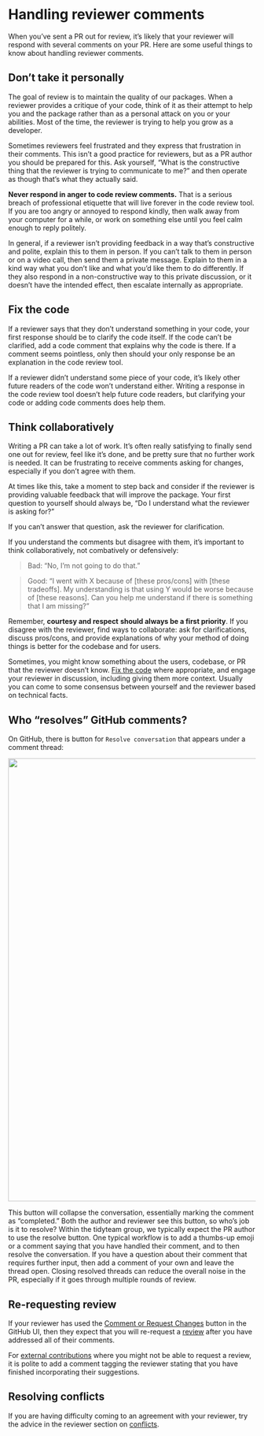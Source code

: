 # Handling reviewer comments {#sec-handling-reviewer-comments}

When you've sent a PR out for review, it's likely that your reviewer will respond with several comments on your PR.
Here are some useful things to know about handling reviewer comments.

## Don't take it personally {#sec-personal}

The goal of review is to maintain the quality of our packages.
When a reviewer provides a critique of your code, think of it as their attempt to help you and the package rather than as a personal attack on you or your abilities.
Most of the time, the reviewer is trying to help you grow as a developer.

Sometimes reviewers feel frustrated and they express that frustration in their comments.
This isn't a good practice for reviewers, but as a PR author you should be prepared for this.
Ask yourself, "What is the constructive thing that the reviewer is trying to communicate to me?" and then operate as though that's what they actually said.

**Never respond in anger to code review comments.** That is a serious breach of professional etiquette that will live forever in the code review tool.
If you are too angry or annoyed to respond kindly, then walk away from your computer for a while, or work on something else until you feel calm enough to reply politely.

In general, if a reviewer isn't providing feedback in a way that's constructive and polite, explain this to them in person.
If you can't talk to them in person or on a video call, then send them a private message.
Explain to them in a kind way what you don't like and what you'd like them to do differently.
If they also respond in a non-constructive way to this private discussion, or it doesn't have the intended effect, then escalate internally as appropriate.

## Fix the code {#sec-fix-code}

If a reviewer says that they don't understand something in your code, your first response should be to clarify the code itself.
If the code can't be clarified, add a code comment that explains why the code is there.
If a comment seems pointless, only then should your only response be an explanation in the code review tool.

If a reviewer didn't understand some piece of your code, it's likely other future readers of the code won't understand either.
Writing a response in the code review tool doesn't help future code readers, but clarifying your code or adding code comments does help them.

## Think collaboratively {#sec-think-collaboratively}

Writing a PR can take a lot of work.
It's often really satisfying to finally send one out for review, feel like it's done, and be pretty sure that no further work is needed.
It can be frustrating to receive comments asking for changes, especially if you don't agree with them.

At times like this, take a moment to step back and consider if the reviewer is providing valuable feedback that will improve the package.
Your first question to yourself should always be, "Do I understand what the reviewer is asking for?"

If you can't answer that question, ask the reviewer for clarification.

If you understand the comments but disagree with them, it's important to think collaboratively, not combatively or defensively:

> Bad: "No, I'm not going to do that."

> Good: "I went with X because of \[these pros/cons\] with \[these tradeoffs\]. My understanding is that using Y would be worse because of \[these reasons\]. Can you help me understand if there is something that I am missing?"

Remember, **courtesy and respect** **should always be a first priority**.
If you disagree with the reviewer, find ways to collaborate: ask for clarifications, discuss pros/cons, and provide explanations of why your method of doing things is better for the codebase and for users.

Sometimes, you might know something about the users, codebase, or PR that the reviewer doesn't know.
[Fix the code](#sec-fix-code) where appropriate, and engage your reviewer in discussion, including giving them more context.
Usually you can come to some consensus between yourself and the reviewer based on technical facts.

## Who "resolves" GitHub comments? {#sec-resolve-comments}

On GitHub, there is button for `Resolve conversation` that appears under a comment thread:

![](img/resolve-conversation.png){fig-align="center" width="900"}

This button will collapse the conversation, essentially marking the comment as "completed." Both the author and reviewer see this button, so who's job is it to resolve?
Within the tidyteam group, we typically expect the PR author to use the resolve button.
One typical workflow is to add a thumbs-up emoji or a comment saying that you have handled their comment, and to then resolve the conversation.
If you have a question about their comment that requires further input, then add a comment of your own and leave the thread open.
Closing resolved threads can reduce the overall noise in the PR, especially if it goes through multiple rounds of review.

## Re-requesting review

If your reviewer has used the [Comment or Request Changes](#sec-approve-with-comments) button in the GitHub UI, then they expect that you will re-request a [review](#sec-request-a-review) after you have addressed all of their comments.

For [external contributions](#sec-external-contributions) where you might not be able to request a review, it is polite to add a comment tagging the reviewer stating that you have finished incorporating their suggestions.

## Resolving conflicts

If you are having difficulty coming to an agreement with your reviewer, try the advice in the reviewer section on [conflicts](#sec-conflicts).
